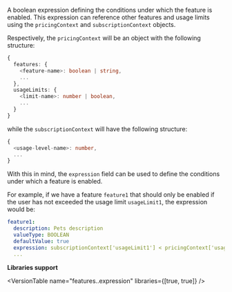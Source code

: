 
A boolean expression defining the conditions under which the feature is enabled. This expression can reference other features and usage limits using the `pricingContext` and `subscriptionContext` objects.

Respectively, the `pricingContext` will be an object with the following structure:
```typescript
{
  features: {
    <feature-name>: boolean | string,
    ...
  },
  usageLimits: {
    <limit-name>: number | boolean,
    ...
  }
}
```

while the `subscriptionContext` will have the following structure:

```typescript
{
  <usage-level-name>: number,
  ...
}
```

With this in mind, the `expression` field can be used to define the conditions under which a feature is enabled.

For example, if we have a feature `feature1` that should only be enabled if the user has not exceeded the usage limit `usageLimit1`, the expression would be:

```yaml
feature1:
  description: Pets description
  valueType: BOOLEAN
  defaultValue: true
  expression: subscriptionContext['usageLimit1'] < pricingContext['usageLimits']['usageLimit1']
  ...
```

**Libraries support**

<VersionTable name="features.<name>.expression" libraries={[true, true]} />
